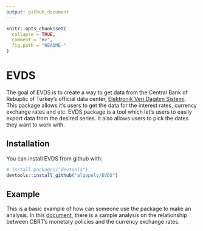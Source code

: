 ```yaml
---
output: github_document
---
```


<!-- README.md is generated from README.Rmd. Please edit that file -->

```r
knitr::opts_chunk$set(
  collapse = TRUE,
  comment = "#>",
  fig.path = "README-"
)
```

# EVDS

The goal of EVDS is to create a way to get data from the Central Bank of Rebuplic of Turkey's official data center, [Elektronik Veri Dagıtım Sistemi](https://evds2.tcmb.gov.tr/index.php?). This package allows it's users to get the data for the interest rates, currency exchange rates and etc. EVDS package is a tool which let's users to easily export data from the desired series. It also allows users to pick the dates they want to work with.  

## Installation

You can install EVDS from github with:

```r
# install.packages("devtools")
devtools::install_github("algopoly/EVDS")
```

## Example

This is a basic example of how can someone use the package to make an analysis. In this [document](https://utkuhangenc.github.io/pj/files/Financial_Analysis.html), there is a sample analysis on the relationship between CBRT's monetary policies and the currency exchange rates. 


